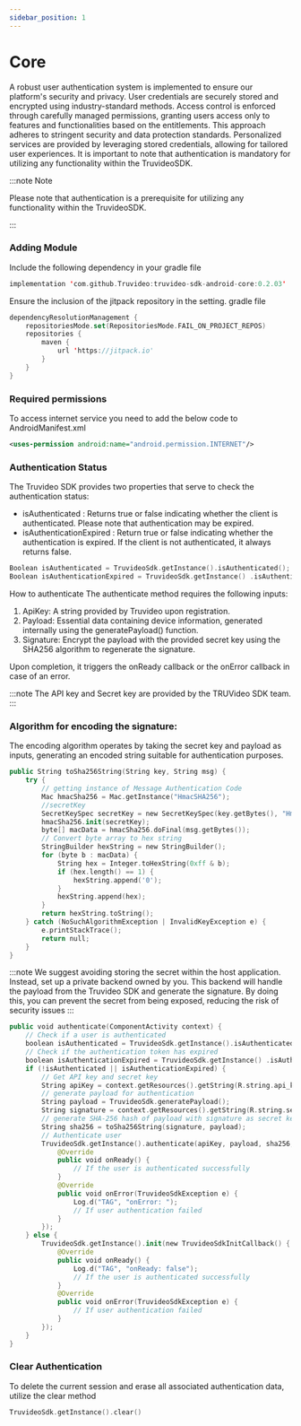 ```yaml
---
sidebar_position: 1
---
```

# Core
A robust user authentication system is implemented to ensure our platform's security and privacy. User credentials are securely stored and encrypted using industry-standard methods. Access control is enforced through carefully managed permissions, granting users access only to features and functionalities based on the entitlements. This approach adheres to stringent security and data protection standards. Personalized services are provided by leveraging stored credentials, allowing for tailored user experiences. It is important to note that authentication is mandatory for utilizing any functionality within the TruvideoSDK. 
 
:::note Note

Please note that authentication is a prerequisite for utilizing any functionality within the TruvideoSDK.

:::

### Adding Module
Include the following dependency in your gradle file 
```swift
implementation 'com.github.Truvideo:truvideo-sdk-android-core:0.2.03'
```
Ensure the inclusion of the jitpack repository in the setting. gradle file

```swift
dependencyResolutionManagement {
    repositoriesMode.set(RepositoriesMode.FAIL_ON_PROJECT_REPOS)
    repositories {
        maven {
            url 'https://jitpack.io'
        }
    }
}
```
### Required permissions
To access internet service you need to add the below code to AndroidManifest.xml

```xml
<uses-permission android:name="android.permission.INTERNET"/>
```

### Authentication Status
The Truvideo SDK provides two properties that serve to check the authentication status: 
- isAuthenticated : Returns true or false indicating whether the client is authenticated. Please note that authentication may be expired.
- isAuthenticationExpired : Return true or false indicating whether the authentication is expired. If the client is not authenticated, it always returns false.
```swift
Boolean isAuthenticated = TruvideoSdk.getInstance().isAuthenticated();
Boolean isAuthenticationExpired = TruvideoSdk.getInstance() .isAuthenticationExpired();
```
How to authenticate 
The authenticate method requires the following inputs:
1. ApiKey: A string provided by Truvideo upon registration.
2. Payload: Essential data containing device information, generated internally using the generatePayload() function.
3. Signature: Encrypt the payload with the provided secret key using the SHA256 algorithm to regenerate the signature.

Upon completion, it triggers the onReady callback or the onError callback in case of an error.

:::note
The API key and Secret key are provided by the TRUVideo SDK team.
:::

### Algorithm for encoding the signature:
The encoding algorithm operates by taking the secret key and payload as inputs, generating an encoded string suitable for authentication purposes.
```swift
public String toSha256String(String key, String msg) {
    try {
        // getting instance of Message Authentication Code
        Mac hmacSha256 = Mac.getInstance("HmacSHA256");
        //secretKey
        SecretKeySpec secretKey = new SecretKeySpec(key.getBytes(), "HmacSHA256");
        hmacSha256.init(secretKey);
        byte[] macData = hmacSha256.doFinal(msg.getBytes());
        // Convert byte array to hex string
        StringBuilder hexString = new StringBuilder();
        for (byte b : macData) {
            String hex = Integer.toHexString(0xff & b);
            if (hex.length() == 1) {
                hexString.append('0');
            }
            hexString.append(hex);
        }
        return hexString.toString();
    } catch (NoSuchAlgorithmException | InvalidKeyException e) {
        e.printStackTrace();
        return null;
    }
}
```
:::note
We suggest avoiding storing the secret within the host application. Instead, set up a private backend owned by you. This backend will handle the payload from the Truvideo SDK and generate the signature. By doing this, you can prevent the secret from being exposed, reducing the risk of security issues
:::

```swift
public void authenticate(ComponentActivity context) {
    // Check if a user is authenticated
    boolean isAuthenticated = TruvideoSdk.getInstance().isAuthenticated();
    // Check if the authentication token has expired
    boolean isAuthenticationExpired = TruvideoSdk.getInstance() .isAuthenticationExpired();
    if (!isAuthenticated || isAuthenticationExpired) {
        // Get API key and secret key
        String apiKey = context.getResources().getString(R.string.api_key);
        // generate payload for authentication
        String payload = TruvideoSdk.generatePayload();
        String signature = context.getResources().getString(R.string.secret_key);
        // generate SHA-256 hash of payload with signature as secret key
        String sha256 = toSha256String(signature, payload);
        // Authenticate user
        TruvideoSdk.getInstance().authenticate(apiKey, payload, sha256, new TruvideoSdkAuthenticationCallback() {
            @Override
            public void onReady() {
                // If the user is authenticated successfully
            }
            @Override
            public void onError(TruvideoSdkException e) {
                Log.d("TAG", "onError: ");
                // If user authentication failed
            }
        });
    } else {
        TruvideoSdk.getInstance().init(new TruvideoSdkInitCallback() {
            @Override
            public void onReady() {
                Log.d("TAG", "onReady: false");
                // If the user is authenticated successfully
            }
            @Override
            public void onError(TruvideoSdkException e) {
                // If user authentication failed
            }
        });
    }
}
```
### Clear Authentication
To delete the current session and erase all associated authentication data, utilize the clear method 

```swift
TruvideoSdk.getInstance().clear()
```
